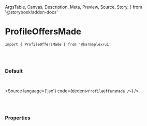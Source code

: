   ArgsTable,
  Canvas,
  Description,
  Meta,
  Preview,
  Source,
  Story,
} from '@storybook/addon-docs'


<Meta title='01. Atoms / ProfileOffersMade' component={ProfileOffersMade} />

# ProfileOffersMade

`import { ProfileOffersMade } from '@karmaplex/ui'`

<br />
<br />

### Default

<br />

<Story name='Default'>
  <div className='doc-story__preview' style={{ zoom: '100%' }}>
    <div className='flex items-center gap-4'>
      <ProfileOffersMade />
    </div>
  </div>
</Story>

<Source language={'jsx'} code={dedent`<ProfileOffersMade />`} />

<br />
<br />

### Properties

<ArgsTable of={ProfileOffersMade} />
